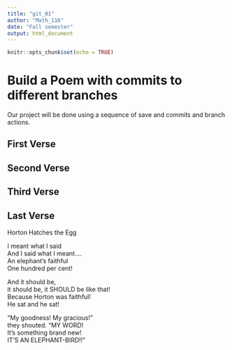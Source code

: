 ---
title: "git_01"
author: "Math_116"
date: "Fall semester"
output: html_document
---

```{r setup, include=FALSE}
knitr::opts_chunk$set(echo = TRUE)
```
# Build a Poem with commits to different branches
Our project will be done using a sequence of save and commits and branch actions.
<!-- Do not modify or change any text in "!--" bracketed areas such as this --- these are instructions to
you, if you change any of this the git program will notice it and compromise your git merging strategy !-->

## First Verse 
<!--Put the first five lines of a poem by Lewis Carrol in this section!-->

## Second Verse
<!--Put the first five lines of a poem by Robert Frost here!-->

## Third Verse
<!--Put the first two verses of The Walrus and the Carpenter here!-->

## Last Verse
<!--Put a short poem of your choice 8-20 lines,here!-->

Horton Hatches the Egg
	

I meant what I said  
And I said what I meant….  
An elephant’s faithful  
One hundred per cent!  

And it should be,  
it should be, it SHOULD be like that!  
Because Horton was faithful!  
He sat and he sat!  
	
“My goodness! My gracious!”  
they shouted. “MY WORD!  
It’s something brand new!  
IT’S AN ELEPHANT-BIRD!!”  
